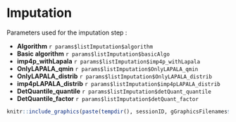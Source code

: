 # Imputation 
       
Parameters used for the imputation step :

* __Algorithm__ `r params$listImputation$algorithm`
* __Basic algorithm__ `r params$listImputation$basicAlgo`
* __imp4p_withLapala__ `r params$listImputation$imp4p_withLapala`
* __OnlyLAPALA_qmin__ `r params$listImputation$OnlyLAPALA_qmin`
* __OnlyLAPALA_distrib__ `r params$listImputation$OnlyLAPALA_distrib`
* __imp4pLAPALA_distrib__ `r params$listImputation$imp4pLAPALA_distrib`
* __DetQuantile_quantile__ `r params$listImputation$detQuant_quantile`
* __DetQuantile_factor__ `r params$listImputation$detQuant_factor`

```{r fig_imputation1,out.width = "100%", echo=FALSE}
knitr::include_graphics(paste(tempdir(), sessionID, gGraphicsFilenames$MVtypePlot, sep="/"))
```


